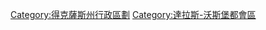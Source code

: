{{Commons cat|Tarrant County, Texas}}
{{Cat main}}
{{DEFAULTSORT:Tarrant County}}
[[Category:得克薩斯州行政區劃|Category:得克薩斯州行政區劃]]
[[Category:達拉斯-沃斯堡都會區|Category:達拉斯-沃斯堡都會區]]